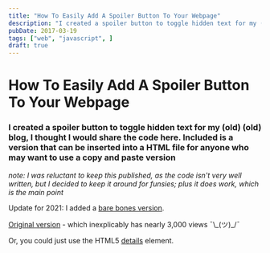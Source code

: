 ```yaml
---
title: "How To Easily Add A Spoiler Button To Your Webpage"
description: "I created a spoiler button to toggle hidden text for my (old) (old) blog, I thought I would share the code here."
pubDate: 2017-03-19
tags: ["web", "javascript", ]
draft: true
---
```


# How To Easily Add A Spoiler Button To Your Webpage

### I created a spoiler button to toggle hidden text for my (old) (old) blog, I thought I would share the code here. Included is a version that can be inserted into a HTML file for anyone who may want to use a copy and paste version

_note: I was reluctant to keep this published, as the code isn't very well written, but I decided to keep it around for funsies; plus it does work, which is the main point_

Update for 2021: I added a [bare bones version](https://codepen.io/JaredsPens/pen/rNyLxBM).

[Original version](https://codepen.io/JaredsPens/pen/vJzMBz) - which inexplicably has nearly 3,000 views ¯\\\_(ツ)_/¯

 Or, you could just use the HTML5 [details](https://developer.mozilla.org/en-US/docs/Web/HTML/Element/details) element.

